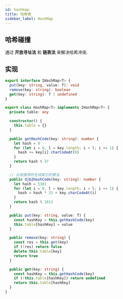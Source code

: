 ```yaml
---
id: hashmap
title: 哈希表
sidebar_label: HashMap
---
```


## 哈希碰撞

通过 **开放寻址法** 和 **链表法** 来解决哈希冲突.

## 实现

```ts
export interface IHashMap<T> {
  put(key: string, value: T): void
  remove(key: string): boolean
  get(key: string): T | undefined
}

export class HashMap<T> implements IHashMap<T> {
  private table: any

  constructor() {
    this.table = {}
  }

  public getHashCode(key: string): number {
    let hash = 0
    for (let i = 0, l = key.length; i < l; i += 1) {
      hash += key[i].charCodeAt(0)
    }
    return hash % 37
  }

  // 比较推荐的生成索引的算法
  public djb2HashCode(key: string): number {
    let hash = 5381
    for (let i = 0, l = key.length; i < l; i += 1) {
      hash = hash * 33 + key.charCodeAt(i)
    }
    return hash % 1013
  }

  public put(key: string, value: T) {
    const hashKey = this.getHashCode(key)
    this.table[hashKey] = value
  }

  public remove(key: string) {
    const res = this.get(key)
    if (!res) return false
    delete this.table[key]
    return true
  }

  public get(key: string) {
    const hashKey = this.getHashCode(key)
    if (!this.table[hashKey]) return undefined
    return this.table[hashKey]
  }
}
```
